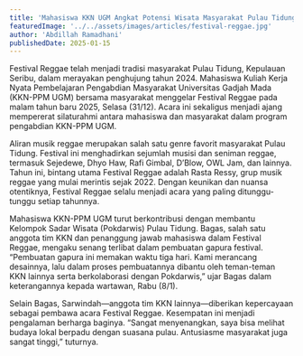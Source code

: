 ```yaml
---
title: 'Mahasiswa KKN UGM Angkat Potensi Wisata Masyarakat Pulau Tidung lewat Festival Reggae'
featuredImage: '../../assets/images/articles/festival-reggae.jpg'
author: 'Abdillah Ramadhani'
publishedDate: 2025-01-15
---
```


Festival Reggae telah menjadi tradisi masyarakat Pulau Tidung, Kepulauan Seribu, dalam merayakan penghujung tahun 2024. Mahasiswa Kuliah Kerja Nyata Pembelajaran Pengabdian Masyarakat Universitas Gadjah Mada (KKN-PPM UGM) bersama masyarakat menggelar Festival Reggae pada malam tahun baru 2025, Selasa (31/12). Acara ini sekaligus menjadi ajang mempererat silaturahmi antara mahasiswa dan masyarakat dalam program pengabdian KKN-PPM UGM.

Aliran musik reggae merupakan salah satu genre favorit masyarakat Pulau Tidung. Festival ini menghadirkan sejumlah musisi dan seniman reggae, termasuk Sejedewe, Dhyo Haw, Rafi Gimbal, D’Blow, OWL Jam, dan lainnya. Tahun ini, bintang utama Festival Reggae adalah Rasta Ressy, grup musik reggae yang mulai merintis sejak 2022. Dengan keunikan dan nuansa otentiknya, Festival Reggae selalu menjadi acara yang paling ditunggu-tunggu setiap tahunnya.

Mahasiswa KKN-PPM UGM turut berkontribusi dengan membantu Kelompok Sadar Wisata (Pokdarwis) Pulau Tidung. Bagas, salah satu anggota tim KKN dan penanggung jawab mahasiswa dalam Festival Reggae, mengaku senang terlibat dalam pembuatan gapura festival. “Pembuatan gapura ini memakan waktu tiga hari. Kami merancang desainnya, lalu dalam proses pembuatannya dibantu oleh teman-teman KKN lainnya serta berkolaborasi dengan Pokdarwis,” ujar Bagas dalam keterangannya kepada wartawan, Rabu (8/1).

Selain Bagas, Sarwindah—anggota tim KKN lainnya—diberikan kepercayaan sebagai pembawa acara Festival Reggae. Kesempatan ini menjadi pengalaman berharga baginya. “Sangat menyenangkan, saya bisa melihat budaya lokal berpadu dengan suasana pulau. Antusiasme masyarakat juga sangat tinggi,” tuturnya.
